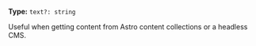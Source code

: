 **Type:** `text?: string`

Useful when getting content from Astro content collections or a headless CMS.
